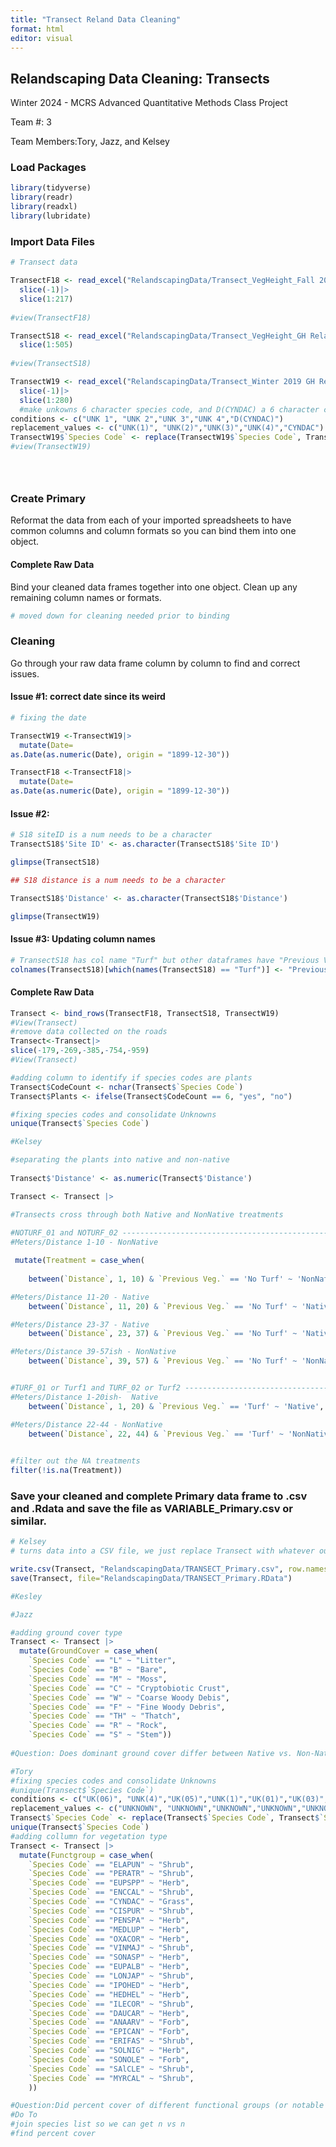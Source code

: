 ```yaml
---
title: "Transect Reland Data Cleaning"
format: html
editor: visual
---
```


## Relandscaping Data Cleaning: Transects

Winter 2024 - MCRS Advanced Quantitative Methods Class Project

Team #: 3

Team Members:Tory, Jazz, and Kelsey

### Load Packages

```r
library(tidyverse)
library(readr)
library(readxl)
library(lubridate)

```

### Import Data Files

```r

# Transect data

TransectF18 <- read_excel("RelandscapingData/Transect_VegHeight_Fall 2018 GH Relandscaping Transect Data.xlsx", sheet = 2) |> 
  slice(-1)|>
  slice(1:217)
  
#view(TransectF18) 

TransectS18 <- read_excel("RelandscapingData/Transect_VegHeight_GH Relandscaping Transect Data_Jun2018.xlsx", sheet = 2 )|>
  slice(1:505)
  
#view(TransectS18)

TransectW19 <- read_excel("RelandscapingData/Transect_Winter 2019 GH Relandscaping Transect Data.xlsx") |> 
  slice(-1)|>
  slice(1:280)
  #make unkowns 6 character species code, and D(CYNDAC) a 6 character code
conditions <- c("UNK 1", "UNK 2","UNK 3","UNK 4","D(CYNDAC)")
replacement_values <- c("UNK(1)", "UNK(2)","UNK(3)","UNK(4)","CYNDAC")
TransectW19$`Species Code` <- replace(TransectW19$`Species Code`, TransectW19$`Species Code` %in% conditions, replacement_values)
#view(TransectW19) 





```

### Create Primary

Reformat the data from each of your imported spreadsheets to have common columns and column formats so you can bind them into one object.

#### Complete Raw Data

Bind your cleaned data frames together into one object. Clean up any remaining column names or formats.

```r
# moved down for cleaning needed prior to binding
```

### Cleaning

Go through your raw data frame column by column to find and correct issues.

#### Issue #1: correct date since its weird

```r
# fixing the date

TransectW19 <-TransectW19|>
  mutate(Date=
as.Date(as.numeric(Date), origin = "1899-12-30"))

TransectF18 <-TransectF18|>
  mutate(Date=
as.Date(as.numeric(Date), origin = "1899-12-30"))

```

#### Issue #2:

```r
# S18 siteID is a num needs to be a character
TransectS18$'Site ID' <- as.character(TransectS18$'Site ID')

glimpse(TransectS18)

## S18 distance is a num needs to be a character

TransectS18$'Distance' <- as.character(TransectS18$'Distance')

glimpse(TransectW19)

```

#### Issue #3: Updating column names

```r
# TransectS18 has col name "Turf" but other dataframes have "Previous Veg."
colnames(TransectS18)[which(names(TransectS18) == "Turf")] <- "Previous Veg."
```

#### Complete Raw Data

```r
Transect <- bind_rows(TransectF18, TransectS18, TransectW19)
#View(Transect)
#remove data collected on the roads
Transect<-Transect|>
slice(-179,-269,-385,-754,-959)
#View(Transect)

#adding column to identify if species codes are plants
Transect$CodeCount <- nchar(Transect$`Species Code`)
Transect$Plants <- ifelse(Transect$CodeCount == 6, "yes", "no")

```

```r
#fixing species codes and consolidate Unknowns
unique(Transect$`Species Code`)
```

```r
#Kelsey 

#separating the plants into native and non-native
  
Transect$'Distance' <- as.numeric(Transect$'Distance')

Transect <- Transect |>

#Transects cross through both Native and NonNative treatments
  
#NOTURF_01 and NOTURF_02 -------------------------------------------------
#Meters/Distance 1-10 - NonNative

 mutate(Treatment = case_when(
   
    between(`Distance`, 1, 10) & `Previous Veg.` == 'No Turf' ~ 'NonNative',

#Meters/Distance 11-20 - Native
    between(`Distance`, 11, 20) & `Previous Veg.` == 'No Turf' ~ 'Native',

#Meters/Distance 23-37 - Native
    between(`Distance`, 23, 37) & `Previous Veg.` == 'No Turf' ~ 'Native',

#Meters/Distance 39-57ish - NonNative
    between(`Distance`, 39, 57) & `Previous Veg.` == 'No Turf' ~ 'NonNative',


#TURF_01 or Turf1 and TURF_02 or Turf2 ---------------------------------------------------
#Meters/Distance 1-20ish-  Native 
    between(`Distance`, 1, 20) & `Previous Veg.` == 'Turf' ~ 'Native',

#Meters/Distance 22-44 - NonNative
    between(`Distance`, 22, 44) & `Previous Veg.` == 'Turf' ~ 'NonNative')) |>

  
#filter out the NA treatments 
filter(!is.na(Treatment))


```

### Save your cleaned and complete Primary data frame to .csv and .Rdata and save the file as VARIABLE_Primary.csv or similar.

```r
# Kelsey 
# turns data into a CSV file, we just replace Transect with whatever our final data set is named 

write.csv(Transect, "RelandscapingData/TRANSECT_Primary.csv", row.names = FALSE)
save(Transect, file="RelandscapingData/TRANSECT_Primary.RData")
```

```r
#Kesley
```

```r
#Jazz

#adding ground cover type
Transect <- Transect |>
  mutate(GroundCover = case_when(
    `Species Code` == "L" ~ "Litter",
    `Species Code` == "B" ~ "Bare",
    `Species Code` == "M" ~ "Moss",
    `Species Code` == "C" ~ "Cryptobiotic Crust",
    `Species Code` == "W" ~ "Coarse Woody Debis",
    `Species Code` == "F" ~ "Fine Woody Debris",
    `Species Code` == "TH" ~ "Thatch",
    `Species Code` == "R" ~ "Rock",
    `Species Code` == "S" ~ "Stem"))
    
#Question: Does dominant ground cover differ between Native vs. Non-Native treatments?
```

```r
#Tory
#fixing species codes and consolidate Unknowns
#unique(Transect$`Species Code`)
conditions <- c("UK(06)", "UNK(4)","UK(05)","UNK(1)","UK(01)","UK(03)","UNK(2)","UK(04)","UNK(3)","UK(02)","LONGJEP","D(CYNDAC)","SONCLE","SONSPP")
replacement_values <- c("UNKNOWN", "UNKNOWN","UNKNOWN","UNKNOWN","UNKNOWN", "UNKNOWN","UNKNOWN","UNKNOWN","UNKNOWN","UNKNOWN", "LONJAP","CYNDAC","SONOLE","SONOLE")
Transect$`Species Code` <- replace(Transect$`Species Code`, Transect$`Species Code` %in% conditions, replacement_values)
unique(Transect$`Species Code`)
#adding collumn for vegetation type
Transect <- Transect |>
  mutate(Functgroup = case_when(
    `Species Code` == "ELAPUN" ~ "Shrub",
    `Species Code` == "PERATR" ~ "Shrub",
    `Species Code` == "EUPSPP" ~ "Herb",
    `Species Code` == "ENCCAL" ~ "Shrub",
    `Species Code` == "CYNDAC" ~ "Grass",
    `Species Code` == "CISPUR" ~ "Shrub",
    `Species Code` == "PENSPA" ~ "Herb",
    `Species Code` == "MEDLUP" ~ "Herb",
    `Species Code` == "OXACOR" ~ "Herb",
    `Species Code` == "VINMAJ" ~ "Shrub",
    `Species Code` == "SONASP" ~ "Herb",
    `Species Code` == "EUPALB" ~ "Herb",
    `Species Code` == "LONJAP" ~ "Shrub",
    `Species Code` == "IPOHED" ~ "Herb",
    `Species Code` == "HEDHEL" ~ "Herb",
    `Species Code` == "ILECOR" ~ "Shrub",
    `Species Code` == "DAUCAR" ~ "Herb",
    `Species Code` == "ANAARV" ~ "Forb",
    `Species Code` == "EPICAN" ~ "Forb",
    `Species Code` == "ERIFAS" ~ "Shrub",
    `Species Code` == "SOLNIG" ~ "Herb",
    `Species Code` == "SONOLE" ~ "Forb",
    `Species Code` == "SAlCLE" ~ "Shrub",
    `Species Code` == "MYRCAL" ~ "Shrub",
    ))

#Question:Did percent cover of different functional groups (or notable species) change from before planting to after planting? (i.e., was the restoration successful?) 
#Do To
#join species list so we can get n vs n
#find percent cover 

```
